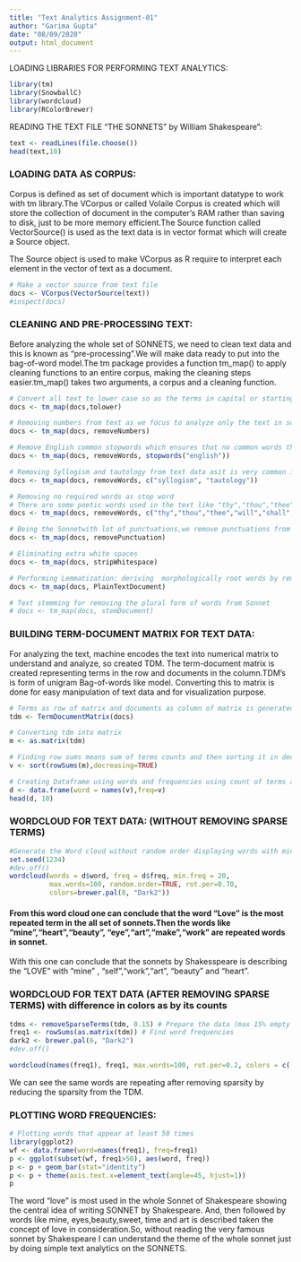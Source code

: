 ---
title: "Text Analytics Assignment-01"
author: "Garima Gupta"
date: "08/09/2020"
output: html_document
---

LOADING LIBRARIES FOR PERFORMING TEXT ANALYTICS:
```{r message=FALSE, warning=FALSE}
library(tm)
library(SnowballC)
library(wordcloud)
library(RColorBrewer)
```

READING THE TEXT FILE "THE SONNETS" by William Shakespeare":
```{r}
text <- readLines(file.choose())
head(text,10)

```

### LOADING DATA AS CORPUS:
Corpus is defined as set of document which is important datatype to work with tm library.The VCorpus or called Volaile Corpus is created which will store the collection of document in the computer's RAM rather than saving to disk, just to be more memory efficient.The Source function called VectorSource() is used as the text data is in vector format which will create a Source object.

The Source object is used to make VCorpus as R require to interpret each element in the vector of text as a document.

```{r}
# Make a vector source from text file
docs <- VCorpus(VectorSource(text))
#inspect(docs)

```

### CLEANING AND PRE-PROCESSING TEXT:

Before analyzing the whole set of SONNETS, we need to clean text data and this is known as "pre-processing".We will make data ready to put into the bag-of-word model.The tm package provides a function tm_map() to apply cleaning functions to an entire corpus, making the cleaning steps easier.tm_map() takes two arguments, a corpus and a cleaning function.

```{r warning=FALSE}

# Convert all text to lower case so as the terms in capital or starting with capital letter and small case terms are considered to be same, which also reduce the size of tdm or dtm
docs <- tm_map(docs,tolower)

# Removing numbers from text as we focus to analyze only the text in sonnet
docs <- tm_map(docs, removeNumbers)

# Remove English common stopwords which ensures that no common words that adds no meaning is taken for analyzing
docs <- tm_map(docs, removeWords, stopwords("english"))

# Removing Syllogism and tautology from text data asit is very common in Sonnets 
docs <- tm_map(docs, removeWords, c("syllogism", "tautology"))

# Removing no required words as stop word
# There are some poetic words used in the text like "thy","thou","thee" - form of you and your which are like stopwords, so removing these words which are not adding any meaning for analyzing
docs <- tm_map(docs, removeWords, c("thy","thou","thee","will","shall","can","doth","gutenberg","yet","project","thine","hath")) 

# Being the Sonnetwith lot of punctuations,we remove punctuations from text
docs <- tm_map(docs, removePunctuation)

# Eliminating extra white spaces
docs <- tm_map(docs, stripWhitespace)

# Performing Lemmatization: deriving  morphologically root words by removing derivational affixes
docs <- tm_map(docs, PlainTextDocument)

# Text stemming for removing the plural form of words from Sonnet 
# docs <- tm_map(docs, stemDocument)


```

### BUILDING TERM-DOCUMENT MATRIX FOR TEXT DATA:

For analyzing the text, machine encodes the text into numerical matrix to understand and analyze, so created TDM.
The term-document matrix is created representing terms in the row and documents in the column.TDM's is form of unigram Bag-of-words like model.
Converting this to matrix is done for easy manipulation of text data and for visualization purpose.

```{r}
# Terms as row of matrix and documents as column of matrix is generated for text docs
tdm <- TermDocumentMatrix(docs)

# Converting tdm into matrix 
m <- as.matrix(tdm)

# Finding row sums means sum of terms counts and then sorting it in decreasing order
v <- sort(rowSums(m),decreasing=TRUE)

# Creating Dataframe using words and frequencies using count of terms as frequency and words
d <- data.frame(word = names(v),freq=v)
head(d, 10)

```

### WORDCLOUD FOR TEXT DATA: (WITHOUT REMOVING SPARSE TERMS)
```{r}
#Generate the Word cloud without random order displaying words with minimum frequency of 20 to see the theme of most of sonnets indicating which word repeat most in Sonnet 
set.seed(1234)
#dev.off()
wordcloud(words = d$word, freq = d$freq, min.freq = 20,
          max.words=100, random.order=TRUE, rot.per=0.70, 
          colors=brewer.pal(8, "Dark2"))
```

#### From this word cloud one can conclude that the word "Love" is the most repeated term in the all set of sonnets.Then the words like "mine","heart","beauty", "eye","art","make","work" are repeated words in sonnet.
With this one can conclude that the sonnets by Shakesspeare is describing the "LOVE" with "mine" , "self","work","art", "beauty" and "heart".

### WORDCLOUD FOR TEXT DATA (AFTER REMOVING SPARSE TERMS) with difference in colors as by its counts

```{r} 
tdms <- removeSparseTerms(tdm, 0.15) # Prepare the data (max 15% empty space)   
freq1 <- rowSums(as.matrix(tdm)) # Find word frequencies 
dark2 <- brewer.pal(6, "Dark2")   
#dev.off()

wordcloud(names(freq1), freq1, max.words=100, rot.per=0.2, colors = c( "grey80", "darkgoldenrod1","tomato"))

```

We can see the same words are repeating after removing sparsity by reducing the sparsity from the TDM. 

### PLOTTING WORD FREQUENCIES:
```{r message=FALSE, warning=FALSE}
# Plotting words that appear at least 50 times   
library(ggplot2)   
wf <- data.frame(word=names(freq1), freq=freq1)   
p <- ggplot(subset(wf, freq1>50), aes(word, freq))    
p <- p + geom_bar(stat="identity")   
p <- p + theme(axis.text.x=element_text(angle=45, hjust=1))   
p 

```

The word "love" is most used in the whole Sonnet of Shakespeare showing the central idea of writing SONNET by Shakespeare. And, then followed by words like mine, eyes,beauty,sweet, time and art is described taken the concept of love in consideration.So, without reading the very famous sonnet by Shakespeare I can understand the theme of the whole sonnet just by doing simple text analytics on the SONNETS.